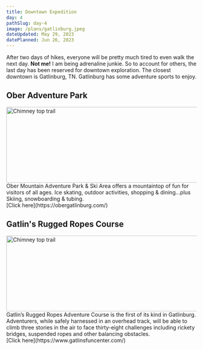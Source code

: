 ```yaml
---
title: Downtown Expedition
day: 4
pathSlug: day-4
image: /plans/gatlinburg.jpeg
dateUpdated: May 29, 2023
datePlanned: Jun 26, 2023
---
```


After two days of hikes, everyone will be pretty much tired to even walk the next day.
**Not me!** I am being adrenaline junkie. So to account for others, the last day has
been reserved for downtown exploration. The closest downtown is Gatlinburg, TN. Gatlinburg
has some adventure sports to enjoy.

## Ober Adventure Park
<Image className="my-4 mx-auto" src="/plans/ober-gatlinburg.jpeg" width="600" height="200" alt="Chimney top trail" />
Ober Mountain Adventure Park & Ski Area offers a mountaintop of fun for visitors of all ages.
Ice skating, outdoor activities, shopping & dining…plus Skiing, snowboarding & tubing.

<div className="mx-auto w-fit my-5 p-4 bg-white text-black border border-gray-400 rounded-3xl">
	[Click here](https://obergatlinburg.com/)
</div>

## Gatlin's Rugged Ropes Course
<Image className="my-4 mx-auto" src="/plans/ober-gatlinburg.jpeg" width="600" height="200" alt="Chimney top trail" />
Gatlin’s Rugged Ropes Adventure Course is the first of its kind in Gatlinburg. Adventurers,
while safely harnessed in an overhead track, will be able to climb three stories in the air to
face thirty-eight challenges including rickety bridges, suspended ropes and other balancing obstacles.

<div className="mx-auto w-fit my-5 p-4 bg-white text-black border border-gray-400 rounded-3xl">
	[Click here](https://www.gatlinsfuncenter.com/)
</div>

